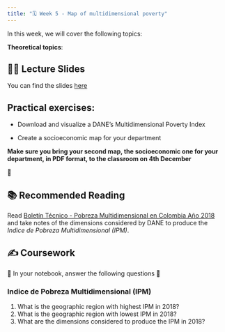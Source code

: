 ```yaml
---
title: "🗓️ Week 5 - Map of multidimensional poverty"
---
```


In this week, we will cover the following topics:

**Theoretical topics**:

## 👨‍🏫 Lecture Slides 

You can find the slides [here](slides.qmd)


## **Practical exercises**:

-  Download and visualize a DANE's Multidimensional Poverty Index

-  Create a socioeconomic map for your department

**Make sure you bring your second map, the socioeconomic one for your department, in PDF format,  to the classroom on 4th December**

🎥 

## 📚 Recommended Reading 

Read [Boletín Técnico - Pobreza Multidimensional en Colombia
Año 2018](https://www.dane.gov.co/files/investigaciones/condiciones_vida/pobreza/2018/bt_pobreza_multidimensional_18.pdf) and take notes of the dimensions considered by DANE to produce the  *Indice de Pobreza
Multidimensional (IPM)*.

## ✍️ Coursework

🚧 In your  notebook,  answer the following questions 🚧

### Indice de Pobreza Multidimensional (IPM)
::: {.callout-important collapse=true}
1. What is the geographic region with highest IPM in 2018?
2. What is the geographic region with lowest IPM in 2018?
3. What are the dimensions considered to produce the IPM in 2018?
:::






